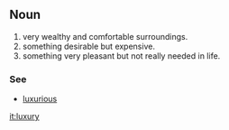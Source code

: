 ==Noun==
#very wealthy and comfortable surroundings.
#something desirable but expensive.
#something very pleasant but not really needed in life.

===See===
*[[luxurious]]

[[it:luxury]]